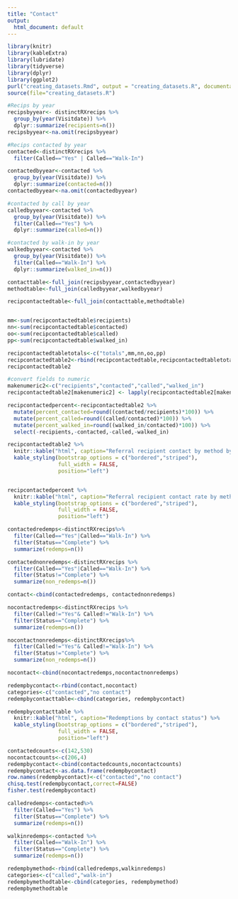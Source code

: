 ```yaml
---
title: "Contact"
output:
  html_document: default
---
```


```r
library(knitr)
library(kableExtra)
library(lubridate)
library(tidyverse)
library(dplyr)
library(ggplot2)
purl("creating_datasets.Rmd", output = "creating_datasets.R", documentation = 2)
source(file="creating_datasets.R")
```

```r
#Recips by year
recipsbyyear<- distinctRXrecips %>%
  group_by(year(Visitdate)) %>% 
  dplyr::summarize(recipients=n())
recipsbyyear<-na.omit(recipsbyyear)

#Recips contacted by year
contacted<-distinctRXrecips %>%
  filter(Called=="Yes" | Called=="Walk-In") 

contactedbyyear<-contacted %>%
  group_by(year(Visitdate)) %>% 
  dplyr::summarize(contacted=n())
contactedbyyear<-na.omit(contactedbyyear)

#contacted by call by year
calledbyyear<-contacted %>%
  group_by(year(Visitdate)) %>% 
  filter(Called=="Yes") %>% 
  dplyr::summarize(called=n())

#contacted by walk-in by year
walkedbyyear<-contacted %>%
  group_by(year(Visitdate)) %>% 
  filter(Called=="Walk-In") %>% 
  dplyr::summarize(walked_in=n())

contacttable<-full_join(recipsbyyear,contactedbyyear)
methodtable<-full_join(calledbyyear,walkedbyyear)

recipcontactedtable<-full_join(contacttable,methodtable)


mm<-sum(recipcontactedtable$recipients)
nn<-sum(recipcontactedtable$contacted)
oo<-sum(recipcontactedtable$called)
pp<-sum(recipcontactedtable$walked_in)

recipcontactedtabletotals<-c("totals",mm,nn,oo,pp)
recipcontactedtable2<-rbind(recipcontactedtable,recipcontactedtabletotals)
recipcontactedtable2

#convert fields to numeric
makenumeric2<-c("recipients","contacted","called","walked_in")
recipcontactedtable2[makenumeric2] <- lapply(recipcontactedtable2[makenumeric2],as.numeric)

recipcontactedpercent<-recipcontactedtable2 %>% 
  mutate(percent_contacted=round((contacted/recipients)*100)) %>% 
  mutate(percent_called=round((called/contacted)*100)) %>% 
  mutate(percent_walked_in=round((walked_in/contacted)*100)) %>% 
  select(-recipients,-contacted,-called,-walked_in)
```
```r
recipcontactedtable2 %>% 
  knitr::kable("html", caption="Referral recipient contact by method by year (2014-17)") %>%
  kable_styling(bootstrap_options = c("bordered","striped"),
                full_width = FALSE,
                position="left")


recipcontactedpercent %>% 
  knitr::kable("html", caption="Referral recipient contact rate by method by year (2014-17)") %>%
  kable_styling(bootstrap_options = c("bordered","striped"),
                full_width = FALSE,
                position="left")
```



```r
contactedredemps<-distinctRXrecips%>% 
  filter(Called=="Yes"|Called=="Walk-In") %>% 
  filter(Status=="Complete") %>% 
  summarize(redemps=n())

contactednonredemps<-distinctRXrecips %>% 
  filter(Called=="Yes"|Called=="Walk-In") %>% 
  filter(Status!="Complete") %>% 
  summarize(non_redemps=n())

contact<-cbind(contactedredemps, contactednonredemps)

nocontactredemps<-distinctRXrecips %>% 
  filter(Called!="Yes"& Called!="Walk-In") %>% 
  filter(Status=="Complete") %>% 
  summarize(redemps=n())

nocontactnonredemps<-distinctRXrecips%>% 
  filter(Called!="Yes"& Called!="Walk-In") %>% 
  filter(Status!="Complete") %>% 
  summarize(non_redemps=n())

nocontact<-cbind(nocontactredemps,nocontactnonredemps)

redempbycontact<-rbind(contact,nocontact)
categories<-c("contacted","no contact")
redempbycontacttable<-cbind(categories, redempbycontact)
```


```r
redempbycontacttable %>% 
  knitr::kable("html", caption="Redemptions by contact status") %>%
  kable_styling(bootstrap_options = c("bordered","striped"),
                full_width = FALSE,
                position="left")
```
```r
contactedcounts<-c(142,530)
nocontactcounts<-c(206,4)
redempbycontact<-cbind(contactedcounts,nocontactcounts)
redempbycontact<-as.data.frame(redempbycontact)
row.names(redempbycontact)<-c("contacted","no contact")
chisq.test(redempbycontact,correct=FALSE)
fisher.test(redempbycontact)
```

```r
calledredemps<-contacted%>% 
  filter(Called=="Yes") %>% 
  filter(Status=="Complete") %>% 
  summarize(redemps=n())

walkinredemps<-contacted %>% 
  filter(Called=="Walk-In") %>% 
  filter(Status=="Complete") %>% 
  summarize(redemps=n())
```

```r
redempbymethod<-rbind(calledredemps,walkinredemps)
categories<-c("called","walk-in")
redempbymethodtable<-cbind(categories, redempbymethod)
redempbymethodtable
```